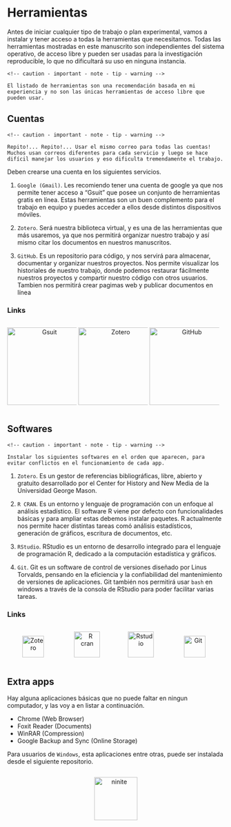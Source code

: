 # Herramientas

Antes de iniciar cualquier tipo de trabajo o plan experimental, vamos a instalar y tener acceso a todas la herramientas que necesitamos. Todas las herramientas mostradas en este manuscrito son independientes del sistema operativo, de acceso libre y pueden ser usadas para la investigación reproducible, lo que no dificultará su uso en ninguna instancia.

```block
<!-- caution - important - note - tip - warning -->

El listado de herramientas son una recomendación basada en mi experiencia y no son las únicas herramientas de acceso libre que pueden usar.

```

## Cuentas

```block
<!-- caution - important - note - tip - warning -->

Repito!... Repito!... Usar el mismo correo para todas las cuentas! Muchos usan correos diferentes para cada servicio y luego se hace difícil manejar los usuarios y eso dificulta tremendamente el trabajo.
```

Deben crearse una cuenta en los siguientes servicios.

1. `Google (Gmail)`. Les recomiendo tener una cuenta de google ya que nos permite tener acceso a "Gsuit" que posee un conjunto de herramientas gratis en línea. Estas herramientas son un buen complemento para el trabajo en equipo y puedes acceder a ellos desde distintos dispositivos móviles.

1. `Zotero`. Será nuestra biblioteca virtual, y es una de las herramientas que más usaremos, ya que nos permitirá organizar nuestro trabajo y así mismo citar los documentos en nuestros manuscritos.

1. `GitHub`. Es un repositorio para código, y nos servirá para almacenar, documentar y organizar nuestros proyectos. Nos permite visualizar los historiales de nuestro trabajo, donde podemos restaurar fácilmente nuestros proyectos y compartir nuestro código con otros usuarios. Tambien nos permitirá crear pagimas web y publicar documentos en línea

### Links {-}

<div id=footer style="width:100%; margin:auto;">
  <div style="display:inline-block; width:32%">

  <p style="text-align:center; vertical-align:middle"> 
  <a target="_blank" href="https://accounts.google.com/signup/v2/webcreateaccount?continue=https%3A%2F%2Fwww.google.com%2F%3Fgws_rd%3Dssl&hl=es-419&dsh=S-352003840%3A1585079101705388&gmb=exp&biz=false&flowName=GlifWebSignIn&flowEntry=SignUp"><img src="img/gsuit.png" style="height:180px" title="Gsuit" alt="Gsuit"></a>  
  </p>
  
  </div>
  
  <div style="display:inline-block; width:32%">
  
  <p style="text-align:center; vertical-align:middle">
  <a target="_blank" href="https://www.zotero.org/user/register"><img src="https://dutchdissenters.net/wp/wp-content/uploads/2018/01/zotero-logo.png" style="height:180px" title="Zotero" alt="Zotero"></a> 
  </p> 
  
  </div>
  
  <div style="display:inline-block; width:32%"> 
  
  <p style="text-align:center; vertical-align:middle"> 
  <a target="_blank" href="https://github.com/join?source=login"><img src="https://www.enriquedans.com/wp-content/uploads/2018/06/GitHub-Octocat.jpg" style="height:180px" title="GitHub" alt="GitHub"></a></p>
    
  </div>
  
</div>

## Softwares

```block
<!-- caution - important - note - tip - warning -->

Instalar los siguientes softwares en el orden que aparecen, para evitar conflictos en el funcionamiento de cada app.

```

1. `Zotero`. Es un gestor de referencias bibliográficas, libre, abierto y gratuito desarrollado por el Center for History and New Media de la Universidad George Mason.

1. `R CRAN`. Es un entorno y lenguaje de programación con un enfoque al análisis estadístico. El software R viene por defecto con funcionalidades básicas y para ampliar estas debemos instalar paquetes. R actualmente nos permite hacer distintas tareas comó análisis estadísticos, generación de gráficos, escritura de documentos, etc.

1. `RStudio`. RStudio es un entorno de desarrollo integrado para el lenguaje de programación R, dedicado a la computación estadística y gráficos.

1. `Git`. Git es un software de control de versiones diseñado por Linus Torvalds, pensando en la eficiencia y la confiabilidad del mantenimiento de versiones de aplicaciones. Git también nos permitirá usar `bash` en windows a través de la consola de RStudio para poder facilitar varias tareas.

### Links {-}

<div id=footer style="width:100%; margin:auto;">
  
  <div style="display:inline-block; width:24%">

  <p style="text-align:center; vertical-align:middle">
  <a target="_blank" href="https://www.zotero.org/download/"><img src="https://www.zotero.org/static/images/bs4theme/zotero-logo.1519312231.svg" style="height:50px" title="Zotero" alt="Zotero"></a> 
  </p>
  
  </div>
  
  <div style="display:inline-block; width:24%">
  
  <p style="text-align:center; vertical-align:middle">
  <a target="_blank" href="https://cloud.r-project.org/"><img src="https://cran.r-project.org/Rlogo.svg" style="height:60px" title="R cran" alt="R cran"></a> 
  </p>
  
  </div>
  
  <div style="display:inline-block; width:24%"> 
  
  <p style="text-align:center; vertical-align:middle">
  <a target="_blank" href="https://rstudio.com/products/rstudio/download/"><img src="https://d33wubrfki0l68.cloudfront.net/62bcc8535a06077094ca3c29c383e37ad7334311/a263f/assets/img/logo.svg" style="height:60px" title="Rstudio" alt="Rstudio"></a> 
  </p>
    
  </div>
  
  <div style="display:inline-block; width:24%"> 
  
  <p style="text-align:center; vertical-align:middle"> 
  <a target="_blank" href="https://git-scm.com/downloads"><img src="https://git-scm.com/images/logo@2x.png" style="height:50px" title="Git" alt="Git"></a> 
  </p>
    
  </div>
  
</div>

## Extra apps

Hay alguna aplicaciones básicas que no puede faltar en ningun computador, y las voy a en listar a continuación.

- Chrome (Web Browser)
- Foxit Reader (Documents)
- WinRAR (Compression)
- Google Backup and Sync (Online Storage)

Para usuarios de `Windows`, esta aplicaciones entre otras, puede ser instalada desde el siguiente repositorio. 

<div style="display:inline-block; width:100%"> 

<p style="text-align:center; vertical-align:middle"> 
<a target="_blank" href="https://ninite.com/"><img src="https://d8f7mp21btv4f.cloudfront.net/crystal/img/brand-95c4357c0068bf934474cf8b7721890a.png" style="height:100px" title="ninite" alt="ninite"></a> 
</p>
  
</div>

